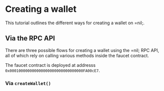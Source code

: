 # Creating a wallet

This tutorial outlines the different ways for creating a wallet on =nil;.

## Via the RPC API

There are three possible flows for creating a wallet using the =nil; RPC API, all of which rely on calling various methods inside the faucet contract.

The faucet contract is deployed at addresss `0x000100000000000000000000000000000FA00cE7`.

### Via `createWallet()`

